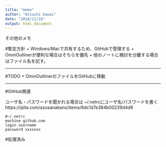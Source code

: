 ```yaml
---
title: "memo"
author: "Atsushi Kawai"
date: "2018/11/18"
output: html_document
---
```


その他のメモ

#暫定方針
+ Windows/Macで共有するため、GitHubで管理する
    + OmniOutlinerが便利な場合はそちらを優先
+ 他のノートに検討を分離する場合はファイル名を記す。

***

#TODO
+ OmniOutlinerのファイルをGitHubに移動

***

#GitHub関連

ユーザ名・パスワードを聞かれる場合は
~/.netrcにユーザ名/パスワードを書く
https://qiita.com/azusanakano/items/8dc1d7e384b00239d4d9

```
#~/.netrc
machine github.com
login username
password xxxxxxx
```



#処理済み